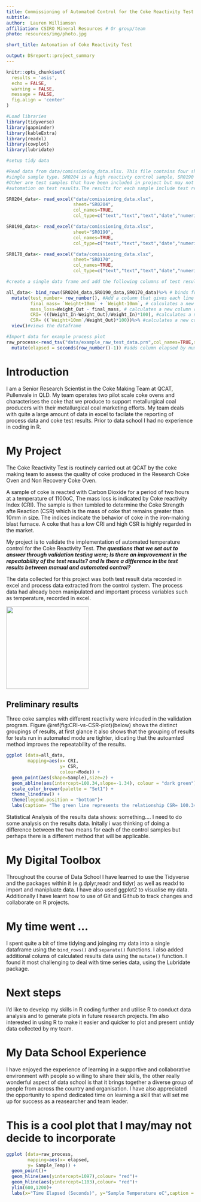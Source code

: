 ```yaml
---
title: Commissioning of Automated Control for the Coke Reactivity Test
subtitle: 
author:  Lauren Williamson
affiliation: CSIRO Mineral Resources # Or group/team
photo: resources/img/photo.jpg

short_title: Automation of Coke Reactivity Test

output: DSreport::project_summary
---
```

```r
knitr::opts_chunk$set(
  results = 'asis',
  echo = FALSE,
  warning = FALSE,
  message = FALSE,
  fig.align = 'center'
)

#Load libraries
library(tidyverse)
library(gapminder)
library(kableExtra)
library(readxl)
library(cowplot)
library(lubridate)

#setup tidy data

#Read data from data/comissioning_data.xlsx. This file contains four sheets each of which contain the data from a 
#single sample type. SR0204 is a high reactivty control sample, SR0190 is a low reactivity control sample SR0170 is a medium reactivity control sample and 
#Other are test samples that have been included in project but may not be used for assessing the effect of process
#automation on test results.The results for each sample include test results as well as process data. 

SR0204_data<- read_excel("data/comissioning_data.xlsx",
                         sheet="SR0204",
                         col_names=TRUE,
                         col_type=c("text","text","text","date","numeric","numeric","numeric","numeric","numeric","numeric","numeric","numeric","numeric","date","numeric","date","numeric","date","numeric","date","date","date","text")) #reads data in sheet SR0204 of the file comissioning_data.xlsx, column types have been specified to facilitate binding rows.

SR0190_data<- read_excel("data/comissioning_data.xlsx",
                         sheet="SR0190",
                         col_names=TRUE,
                         col_type=c("text","text","text","date","numeric","numeric","numeric","numeric","numeric","numeric","numeric","numeric","numeric","date","numeric","date","numeric","date","numeric","date","date","date","text")) #reads data in sheet SR0190 of the file comissioning_data.xlsx, column types have been specified to facilitate binding rows.

SR0170_data<- read_excel("data/comissioning_data.xlsx",
                         sheet="SR0170",
                         col_names=TRUE,
                         col_type=c("text","text","text","date","numeric","numeric","numeric","numeric","numeric","numeric","numeric","numeric","numeric","date","numeric","date","numeric","date","numeric","date","date","date","text")) #reads data in sheet SR0170 of the file comissioning_data.xlsx, column types have been specified to facilitate binding rows.

#create a single data frame and add the following columns of test results test_number,final_mass,mass_loss,CRI and CSR. 

all_data<- bind_rows(SR0204_data,SR0190_data,SR0170_data)%>% # binds four data frames SR0204_data, SR0190_data and SR0170 into a single data frame and assigns the variable all_data
  mutate(test_number= row_number(), #Add a column that gives each line a unique identifier
         final_mass= `Weight+10mm` + `Weight-10mm`, # calculates a new column called final_mass by adding `Weight+10mm` and `Weight-10mm`columns.
         mass_loss=Weight_Out - final_mass, # calculates a new column called mass_loss by subracting Weight_out from final_mass
         CRI= (((Weight_In-Weight_Out)/Weight_In)*100), #calculates a new column called CRI using formula ((Weight_In - Weight_Out)/Weight_In) *100
         CSR= ((`Weight+10mm`/Weight_Out)*100))%>% #calculates a new column called CSR by using formula (`Weight+10mm`/Weight_Out)*100
  view()#views the dataframe

#Import data for example process plot 
raw_process<-read_tsv("data/example_raw_test_data.prn",col_names=TRUE,skip=4)%>% #read data from file data/example_raw_test_data.prn, skipping the first 4 rows as they contain metadata, assigns dataframe to raw_process
  mutate(elapsed = seconds(row_number()-1)) #adds column elapsed by numbering the rows, because we know that an observation has been taken every second for the duration of the test. 
```

# Introduction
I am a Senior Research Scientist in the Coke Making Team at QCAT, Pullenvale in QLD. My team operates two pilot scale coke ovens and characterises the coke that we produce to support metallurgical coal producers with their metallurgical coal marketing efforts. My team deals with quite a large amount of data in excel to facilate the reporting of process data and coke test results. Prior to data school I had no experience in coding in R. 

# My Project
<div class= "col-md-8"> 

The Coke Reactivity Test is routinely carried out at QCAT by the coke making team to assess the quality of coke produced in the Research Coke Oven and Non Recovery Coke Oven. 

A sample of coke is reacted with Carbon Dioxide for a period of two hours at a temperature of 1100oC, The mass loss is indicated by Coke reactivity Index (CRI). The sample is then tumbled to determine the Coke Strength afte Reaction (CSR) which is the mass of coke that remains greater than 10mm in size. The indices indicate the behavior of coke in the iron-making blast furnace. A coke that has a low CRI and high CSR is highly regarded in the market.

My project is to validate the implementation of automated temperature control for the Coke Reactivity Test. ***The questions that we set out to answer through validation testing were; Is there an improvement in the repeatability of the test results? and Is there a difference in the test results between manual and automated control?***

The data collected for this project was both test result data recorded in excel and process data extracted from the control system. The process data had already been manipulated and important process variables such as temperature, recorded in excel. 
</div>

<div class= "col-md-4"> 
![](resources/img/DanCSR.jpg){width=220px}
</div>

<!-- I'd like to fix the centring of this image to the middle of the column. Also the preliminary results show in the col unless the picture size is large enough. strangely. --> 

## Preliminary results

Three coke samples with different reactivity were inlcuded in the validation program. Figure \@ref(fig:CRI-vs-CSR-plot)(below) shows the distinct groupings of results, at first glance it also shows that the grouping of results for tests run in automated mode are tighter, idicating that the autoamted method improves the repeatability of the results. 

```r
ggplot (data=all_data, 
        mapping=aes(x= CRI,
                    y= CSR,
                    colour=Mode)) +
  geom_point(aes(shape=Sample),size=2) +
  geom_abline(aes(intercept=100.34,slope=-1.34), colour = "dark green")+
  scale_color_brewer(palette = "Set1") +
  theme_linedraw() +
  theme(legend.position = "bottom")+
  labs(caption= "The green line represents the relationship CSR= 100.34 -1.34*CRI (Koval, Sakurovs & Hockings 2018)")
```
Statistical Analysis of the results data shows: something.... I need to do some analysis on the results data. Initally i was thinking of doing a difference between the two means for each of the control samples but perhaps there is a different method that will be applicable. 

# My Digital Toolbox

Throughout the course of Data School I have learned to use the Tidyverse and the packages within it (e.g.dplyr,readr and tidyr) as well as readxl to import and manipluate data. I have also used ggplot2 to visualise my data. Additionally I have learnt how to use of Git and Github to track changes and collaborate on R projects.

# My time went ...

I spent quite a bit of time tidying and joinging my data into a single dataframe using the `bind_rows()` and `separate()` functions. I also added additional colums of calculated results data using the `mutate()` function. I found it most challenging to deal with time series data, using the Lubridate package. 

# Next steps

I'd like to develop my skills in R coding further and utilise R to conduct data analysis and to generate plots in future research projects. I'm also interested in using R to make it easier and quicker to plot and present untidy data collected by my team. 

# My Data School Experience

I have enjoyed the experience of learning in a supportive and collaborative environment with people so willing to share their skills, the other really wonderful aspect of data school is that it brings together a diverse group of people from across the country and organisation. I have also  appreciated the opportunity to spend dedicated time on learning a skill that will set me up for success as a reasearcher and team leader. 

# This is a cool plot that I may/may not decide to incorporate
```r
ggplot (data=raw_process, 
        mapping=aes(x= elapsed,
        y= Sample_Temp)) +
  geom_point()+
  geom_hline(aes(yintercept=1097),colour= "red")+
  geom_hline(aes(yintercept=1103),colour= "red")+
  ylim(600,1200)+
  labs(x="Time Elapsed (Seconds)", y="Sample Temperature oC",caption = "Temperature control limits indicated by red lines")

```
